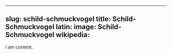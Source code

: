 
---
slug: schild-schmuckvogel
title: Schild-Schmuckvogel
latin:
image: Schild-Schmuckvogel
wikipedia: 
---

I am content.
